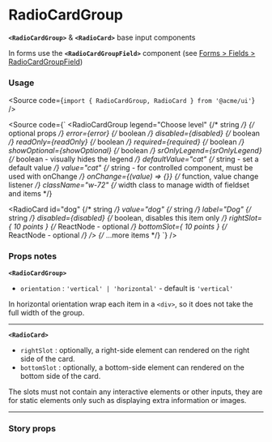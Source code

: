 
<Meta of={RadioCardGroupStories} />

# RadioCardGroup

**`<RadioCardGroup>`** & **`<RadioCard>`** base input components

In forms use the **`<RadioCardGroupField>`** component (see [Forms > Fields > RadioCardGroupField](/docs/forms-fields-radioCardGroupfield--docs))

<Canvas of={RadioCardGroupStories.Default} />

### Usage

<Source code={`import { RadioCardGroup, RadioCard } from '@acme/ui'`} />

<Source
	code={`
<RadioCardGroup
  legend="Choose level" {/* string */}
  {/* optional props */}
  error={error} {/* boolean */}
  disabled={disabled} {/* boolean */}
  readOnly={readOnly} {/* boolean */}
  required={required} {/* boolean */}
  showOptional={showOptional} {/* boolean */}
  srOnlyLegend={srOnlyLegend} {/* boolean - visually hides the legend */}
  defaultValue="cat" {/* string - set a default value */}
  value="cat" {/* string - for controlled component, must be used with onChange */}
  onChange={(value) => {}} {/* function, value change listener */}
  className="w-72" {/* width class to manage width of fieldset and items */}
> 
  <RadioCard
    id="dog" {/* string */}
    value="dog" {/* string */}
    label="Dog" {/* string */}
    disabled={disabled} {/* boolean, disables this item only */}
    rightSlot={<Badge variant="outline"> 10 points </Badge>} {/* ReactNode - optional */}
    bottomSlot={<Badge variant="outline"> 10 points </Badge>} {/* ReactNode - optional */}
  />
  {/* ...more items */}
</RadioCardGroup>
`}
/>

### Props notes

**`<RadioCardGroup>`**

- `orientation` : `'vertical' | 'horizontal'` - default is `'vertical'`

In horizontal orientation wrap each item in a `<div>`, so it does not take the full width of the group.

---

**`<RadioCard>`**

- `rightSlot` : optionally, a right-side element can rendered on the right side of the card.
- `bottomSlot` : optionally, a bottom-side element can rendered on the bottom side of the card.

The slots must not contain any interactive elements or other inputs, they are for static elements only such as displaying extra information or images.

---

### Story props

<Controls />
